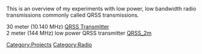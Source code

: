 This is an overview of my experiments with low power, low bandwidth radio transmissions commonly called QRSS transmissions.

30 meter (10.140 MHz) [[QRSS_Beacon|QRSS Transmitter]]<br/>
2 meter (144 MHz) low power QRSS transmitter [[QRSS_2m]]
[[Category:Projects]][[Category:Radio]]